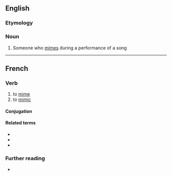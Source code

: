 ==English==

===Etymology===
{{suffix|en|mime|er}}

===Noun===
{{en-noun}}

# Someone who [[mime]]s during a performance of a song

----

==French==

===Verb===
{{fr-verb}}

# to [[mime]]
# to [[mimic]]

====Conjugation====
{{fr-conj-auto}}

====Related terms====
* {{l|fr|mime}}
* {{l|fr|mimétisme}}
* {{l|fr|mimique}}

===Further reading===
* {{R:TLFi}}